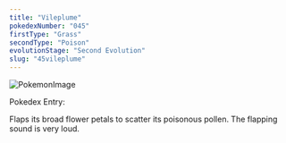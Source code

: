 ```yaml
---
title: "Vileplume"
pokedexNumber: "045"
firstType: "Grass"
secondType: "Poison"
evolutionStage: "Second Evolution"
slug: "45vileplume"
---
```


![PokemonImage](https://archives.bulbagarden.net/media/upload/thumb/8/89/0045Vileplume.png/140px-0045Vileplume.png)

Pokedex Entry:

Flaps its broad flower petals to scatter its poisonous pollen. The flapping sound is very loud.
